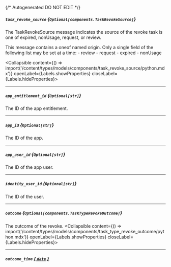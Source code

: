 {/* Autogenerated DO NOT EDIT  */}

##### `task_revoke_source` *{`Optional[components.TaskRevokeSource]`}*
The TaskRevokeSource message indicates the source of the revoke task is one of expired, nonUsage, request, or review.

This message contains a oneof named origin. Only a single field of the following list may be set at a time:
  \- review
  \- request
  \- expired
  \- nonUsage

<Collapsible content={() => import('/content/types/models/components/task_revoke_source/python.mdx')} openLabel={Labels.showProperties} closeLabel={Labels.hideProperties}>
</Collapsible>

---
##### `app_entitlement_id` *{`Optional[str]`}*
The ID of the app entitlement.

---
##### `app_id` *{`Optional[str]`}*
The ID of the app.

---
##### `app_user_id` *{`Optional[str]`}*
The ID of the app user.

---
##### `identity_user_id` *{`Optional[str]`}*
The ID of the user.

---
##### `outcome` *{`Optional[components.TaskTypeRevokeOutcome]`}*
The outcome of the revoke.
<Collapsible content={() => import('/content/types/models/components/task_type_revoke_outcome/python.mdx')} openLabel={Labels.showProperties} closeLabel={Labels.hideProperties}>
</Collapsible>

---
##### `outcome_time` [*{ `date` }*](https://docs.python.org/3/library/datetime.html#date-objects)


